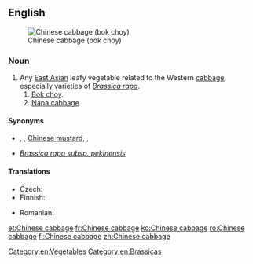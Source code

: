 ==English==
{{slim-wikipedia}}
[[Image:Bokchoy.jpg|thumb|Chinese cabbage (bok choy)]]

===Noun===
{{en-noun|-|s}}

# Any [[East Asian]] leafy vegetable related to the Western [[cabbage]], especially varieties of ''[[Brassica rapa]]''.
## [[bok choy|Bok choy]].
## [[napa cabbage|Napa cabbage]].

====Synonyms====
* {{sense|bok choy}} {{taxlink|Brassica rapa subsp. chinensis|subspecies|noshow=1|ver=161006}}, {{vern|Chinese chard}}, [[Chinese mustard]], {{vern|celery mustard}}, {{vern|spoon cabbage}}
* {{sense|napa cabbage}} ''[[Brassica rapa subsp. pekinensis]]''

====Translations====
{{trans-top|leafy vegetable}}
* Czech: {{t|cs|čínské zelí|n}}
* Finnish: {{t+|fi|kiinankaali}}
{{trans-mid}}
* Romanian: {{t|ro|varză chinezească|f}}
{{trans-bottom}}

{{trans-see|bok choy}}

{{trans-see|napa cabbage}}



[[Category:en:Vegetables]]
[[Category:en:Brassicas]]

[[et:Chinese cabbage]]
[[fr:Chinese cabbage]]
[[ko:Chinese cabbage]]
[[ro:Chinese cabbage]]
[[fi:Chinese cabbage]]
[[zh:Chinese cabbage]]